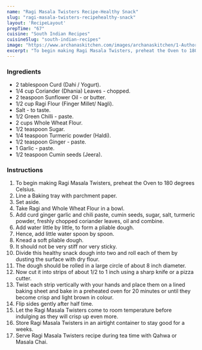 ---
name: "Ragi Masala Twisters Recipe-Healthy Snack"
slug: "ragi-masala-twisters-recipehealthy-snack"
layout: 'RecipeLayout'
prepTime: "67"
cuisine: "South Indian Recipes"
cuisineSlug: "south-indian-recipes"
image: "https://www.archanaskitchen.com/images/archanaskitchen/1-Author/Anshu_Pande/Ragi_Masala_Twisters.jpg"
excerpt: "To begin making Ragi Masala Twisters, preheat the Oven to 180 degrees Celsius"
---

### Ingredients

- 2 tablespoon Curd (Dahi / Yogurt).
- 1/4 cup Coriander (Dhania) Leaves - chopped.
- 2 teaspoon Sunflower Oil - or butter.
- 1/2 cup Ragi Flour (Finger Millet/ Nagli).
- Salt - to taste.
- 1/2 Green Chilli - paste.
- 2 cups Whole Wheat Flour.
- 1/2 teaspoon Sugar.
- 1/4 teaspoon Turmeric powder (Haldi).
- 1/2 teaspoon Ginger - paste.
- 1 Garlic - paste.
- 1/2 teaspoon Cumin seeds (Jeera).

### Instructions

1. To begin making Ragi Masala Twisters, preheat the Oven to 180 degrees Celsius.
1. Line a Baking tray with parchment paper.
1. Set aside.
1. Take Ragi and Whole Wheat Flour in a bowl.
1. Add curd ginger garlic and chili paste, cumin seeds, sugar, salt, turmeric powder, freshly chopped coriander leaves, oil and combine.
1. Add water little by little, to form a pliable dough.
1. Hence, add little water spoon by spoon.
1. Knead a soft pliable dough.
1. It should not be very stiff nor very sticky.
1. Divide this healthy snack dough into two and roll each of them by dusting the surface with dry flour.
1. The dough should be rolled in a large circle of about 8 inch diameter.
1. Now cut it into strips of about 1/2 to 1 inch using a sharp knife or a pizza cutter.
1. Twist each strip vertically with your hands and place them on a lined baking sheet and bake in a preheated oven for 20 minutes or until they become crisp and light brown in colour.
1. Flip sides gently after half time.
1. Let the Ragi Masala Twisters come to room temperature before indulging as they will crisp up even more.
1. Store Ragi Masala Twisters in an airtight container to stay good for a weeks.
1. Serve Ragi Masala Twisters recipe during tea time with Qahwa or Masala Chai.

